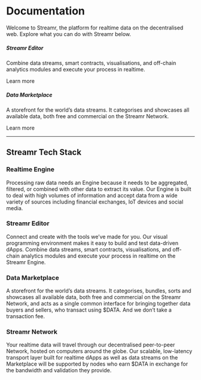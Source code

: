 


# Documentation

Welcome to Streamr, the platform for realtime data on the decentralised web. Explore what you can do with Streamr below.

<div className={styles.streamrBanner}>
    <Logo color="#FF5C00" opacity="1" className={styles.logo} />
</div>

<div className={styles.panels}>
    <Panel>
        <h5>Streamr Editor</h5>
        <p>Combine data streams, smart contracts, visualisations, and off-chain analytics modules and execute your process in realtime.</p>
        <Link className={styles.link} to={formatPath(links.docs.visualEditor)}>
            Learn more
            <SvgIcon color="#FFFFFF" name="back" className={styles.forwardArrow} />
        </Link>
    </Panel>
    <Panel >
        <h5>Data Marketplace</h5>
        <p>A storefront for the world’s data streams. It categorises and showcases all available data, both free and commercial on the Streamr Network.</p>
        <Link className={styles.link} to={formatPath(links.docs.dataMarketplace)}>
            Learn more
            <SvgIcon name="back" className={styles.forwardArrow} />
        </Link>
    </Panel>
</div>

<hr />

## Streamr Tech Stack

### Realtime Engine
Processing raw data needs an Engine because it needs to be aggregated, filtered, or combined with other data to extract its value. Our Engine is built to deal with high volumes of information and accept data from a wide variety of sources including financial exchanges, IoT devices and social media.

### Streamr Editor

Connect and create with the tools we’ve made for you. Our visual programming environment makes it easy to build and test data-driven dApps. Combine data streams, smart contracts, visualisations, and off-chain analytics modules and execute your process in realtime on the Streamr Engine.

### Data Marketplace

A storefront for the world’s data streams. It categorises, bundles, sorts and showcases 
all available data, both free and commercial on the Streamr Network, and acts as a single common interface for bringing together data buyers and sellers, who transact using $DATA. And we don’t take a transaction fee.

### Streamr Network

Your realtime data will travel through our decentralised peer-to-peer Network, hosted 
on computers around the globe. Our scalable, low-latency transport layer built for realtime dApps as well as data streams on the Marketplace will be supported by nodes who earn $DATA in exchange for the bandwidth and validation they provide.
